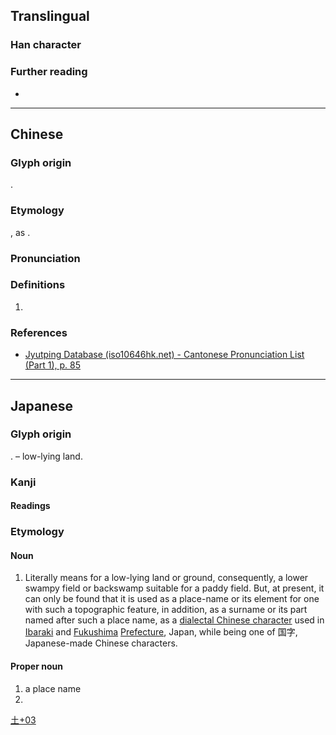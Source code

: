 {{character info}}
==Translingual==

===Han character===
{{Han char|rn=32|rad=土|as=03|sn=6|four=41130|canj=GMY|ids=⿰土下}}

===Further reading===
* {{Han ref|kx=0224.181|dkj=04900|hdz=10418.061|uh=5737|ud=22327}}

----

==Chinese==
{{zh-forms}}

===Glyph origin===
{{obor|zh|ja|圷|tr=akutsu}}.

===Etymology===
{{spelling pronunciation|zh}}, as {{zh-l|下}}.

===Pronunciation===
{{zh-pron
|m=xià
|c=haa6
|cat=pn
}}

===Definitions===
{{head|zh|Han character}}

# {{zh-used2|j}}

===References===
* [http://www.iso10646hk.net/jp/document/download.jsp Jyutping Database (iso10646hk.net) - Cantonese Pronunciation List (Part 1), p. 85]

----

==Japanese==

===Glyph origin===
{{ja-etym-kokuji}}. {{Han compound|土#Japanese|t1=ground, land, earth|下#Japanese|t2=low, lower, under|ls=ic}} – low-lying land.

===Kanji===
{{ja-kanji|grade=|rs=土03}}

====Readings====
{{ja-readings
|on=
|kun=あくつ-
}}

===Etymology===
{{ja-kanjitab|あくつ|yomi=k}}
{{rfe|ja}}

====Noun====
{{ja-noun|あくつ}}

# Literally means for a low-lying land or ground, consequently, a lower swampy field or backswamp suitable for a paddy field. But, at present, it can only be found that it is used as a place-name or its element for one with such a topographic feature, in addition, as a surname or its part named after such a place name, as a [[dialectal Chinese character]] used in [[Ibaraki]] and [[Fukushima]] [[Prefecture]], Japan, while being one of 国字, Japanese-made Chinese characters.

====Proper noun====
{{ja-pos|あくつ|proper}}

# a place name
# {{surname|ja|sort=あくつ}}

[[Category:Japanese-only CJKV Characters|土+03]]